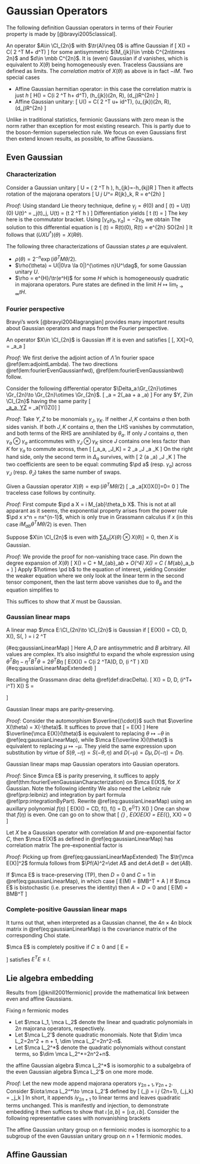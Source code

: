 # Gaussian Operators
The following definition Gaussian operators in terms of their 
Fourier property is made by [@bravyi2005classical].

::: {.definition #gaussianDef name="Gaussian operator"}
An operator $A\in \Cl_{2n}$ with $\tr(A)\neq 0$ is affine Gaussian if 
\[ 
    X(\theta) = C\exp\left(\df 1 2 \theta^T M\theta + d^T\theta\right)
\] 
for some antisymmetric $(M_{jk})\in \mbb C^{2n\times 2n}$ and 
$d\in \mbb C^{2n}$. It is (even) Gaussian if $d$ vanishes, which is 
equivalent to $X(\theta)$ being homogeneously even. 
Traceless Gaussians are defined as limits. The _correlation matrix _
of $X(\theta)$ as above is in fact $-iM$. 
Two special cases

- Affine Gaussian hermitian operator: in this case the correlation matrix is just $h$ 
\[ 
    H(\theta) = C\exp\left(\df i 2 \theta^T h\theta + d^T\theta\right), 
    \quad (h_{jk})\in \mfk{so}(2n, \mbb R), \quad (d_j)\in \mbb R^{2n}
\] 
- Affine Gaussian unitary: 
\[ 
    U(\theta) = C\exp\left(\df 1 2 \theta^T u\theta + id^T\theta\right), 
    \quad (u_{jk})\in \mfk{so}(2n, \mbb R), \quad (d_j)\in \mbb R^{2n}
\] 
:::
Unlike in traditional statistics, fermionic Gaussians with zero mean 
is the norm rather than exception for most existing research. This is 
partly due to the boson-fermion superselection rule. 
We focus on even Gaussians first then extend known results, as possible, 
to affine Gaussians. 

## Even Gaussian
### Characterization {-}
::: {.theorem #evenGaussianEffect
name="effect of Gaussian unitaries"}
Consider a Gaussian unitary 
\[ 
    U = \exp\left(\df 1 2 \gamma^T h \gamma\right), \quad h_{jk}=-h_{kj}\in \mbb R 
\] 
Then it affects rotation of the majorana operators 
\[ 
    U \gamma_j U^\dag = R_{jk}\gamma_k, \quad R = e^{2h}
\] 
:::
_Proof:_ Using standard Lie theory technique, define $\gamma_j=\theta(0)$ and 
\[ 
    \theta(t) = U(t) \theta(0) U(t)^\dag
    = \tilde \gamma_j(t)\gamma_j, \quad U(t) = \exp\left(\df t 2 \gamma^T h \gamma \right)
\] 
Differentiation yields 
\[ 
    \pd t \theta(t) = 
    \left[\df 1 2 \gamma^T h \gamma, \theta(t) \right]
\] 
The key here is the commutator bracket. 
Using $[\gamma_a\gamma_b, \gamma_a]=-2\gamma_b$ we obtain 
\begin{align}
    \pd t \theta(t) 
    &= \df 1 2 \sum_{a, b, j} \tilde \gamma_j(t)h_{ab}[\gamma_a\gamma_b, \gamma_j]
    = \df 1 2 \sum_{b, j} \tilde \gamma_j(t)h_{jb}[\gamma_j\gamma_b, \gamma_j]
    + \df 1 2 \sum_{a, j} \tilde \gamma_j(t)h_{aj}[\gamma_a\gamma_j, \gamma_j] \\ 
    &= \sum_{j, b} -2 h_{jb} \tilde \gamma_j(t) \gamma_b
    = \sum_b \pd t \tilde \gamma_b(t)\gamma_b  \\ 
    \pd t \tilde \gamma_b(t) &= -2 h_{jb} \gamma_j(t) = 2h_{bj}\gamma_j(t)
\end{align}
The solution to this differential equation is 
\[ 
    \tilde \gamma(t) = R(t)\tilde \gamma(0), \quad R(t) = e^{2h} \in SO(2n)
\] 
It follows that $(UXU^\dag)(\theta) = X(R\theta)$. 

::: {.theorem #unifiedGaussian
name="characterization of Gaussian states"}
The following three characterizations of Gaussian states $\rho$ 
are equivalent. 

- $\rho(\theta) = 2^{-n} \exp(i \theta^T M \theta/2)$. 
- $\rho(\theta) = U(|0\ra \la 0|)^{\otimes n}U^\dag$, for some 
    Gaussian unitary $U$. 
- $\rho = e^{H}/\tr(e^H)$ for some $H$ which is homogeneously quadratic in 
    majorana operators. Pure states are defined in the limit 
    $H\mapsto \lim_{t\to \infty} tH$. 
:::
 

### Fourier perspective {-}
Bravyi's work [@bravyi2004lagrangian] provides many important 
results about Gaussian operators and maps from the Fourier perspective.

::: {.theorem #fourierEvenGaussianCharacterization 
name="fourier characterization of Gaussian operators"}

An operator $X\in \Cl_{2n}$ is Gaussian iff it is even and satisfies 
\[ 
    [\hat \Lambda, X\otimes X]=0, \quad \hat \Lambda = \gamma_a\otimes \gamma_a
\] 
:::

_Proof:_ We first derive the adjoint action of $\hat \Lambda$ in fourier space 
\@ref(lem:adjointLambda). 
The two directions \@ref(lem:fourierEvenGaussianfwd), 
\@ref(lem:fourierEvenGaussianbwd) follow. 

::: {.lemma #adjointLambda}
Consider the following differential operator 
$\Delta_a:\Gr_{2n}\otimes \Gr_{2n}\to \Gr_{2n}\otimes \Gr_{2n}$. 
\[ 
    \Delta_a = 2(\theta_a\otimes \pd a + \pd a \otimes \theta_a)
\] 
For any $Y, Z\in \Cl_{2n}$ having the same parity 
\[  
    [\gamma_a\otimes \gamma_a, Y\otimes Z](\theta) = \Delta_a[Y(\theta)\otimes Z(\theta)]
\] 
:::
_Proof:_ Take $Y, Z$ to be monomials $\gamma_J, \gamma_K$. 
If neither $J, K$ contains $a$ then both sides vanish. 
If both $J, K$ contains $a$, then the LHS vanishes by commutation, 
and both terms of the RHS are annihilated by $\theta_a$. 
If only $J$ contains $a$, then $\gamma_a\otimes \gamma_a$ anticommutes with 
$\gamma_J\otimes \gamma_K$ since $J$ contains one less factor than $K$ for $\gamma_a$ 
to commute across, then 
\[ 
    [\gamma_a\otimes \gamma_a, \gamma_J\otimes \gamma_K] 
    = 2 \gamma_a \gamma_J \otimes \gamma_a \gamma_K 
\] 
On the right hand side, only the second term in $\Delta_a$ survives, with 
\[ 
    2 (\pd a \otimes \theta_a) \theta_J \otimes \theta_K 
\] 
The two coefficients are seen to be equal: commuting $\pd a$ (resp. $\gamma_a$) 
across $\gamma_J$ (resp. $\theta_J$) takes the same number of swaps. 

::: {.lemma #fourierEvenGaussianfwd}

Given a Gaussian operator $X(\theta)=\exp(i\theta^TM\theta/2)$
\[ 
    \sum_a \Delta_a[X(\theta)\otimes X(\theta)]=0\implies [\Lambda, X\otimes X] = 0 
\] 
The traceless case follows by continuity. 
:::

_Proof:_ First compute $\pd a X = i M_{ab}\theta_b X$. This is not at all 
apparant as it seems, the exponential property arises from the power rule 
$\pd x x^n = nx^{n-1}$, which is only true in Grassmann calculus if 
$x$ (in this case $iM_{ab}\theta^TM\theta/2$) is even. Then 
\begin{equation}\begin{aligned}
\left[\hat \Lambda, X\otimes X\right](\theta)
&= 2\sum_a \left(\theta_a \otimes \pd a + \pd a \otimes \theta_a \right)
\exp\left(\df i 2 \theta^T M \theta\right)^{\otimes 2} \\ 
&= 2\sum_{a, b} \theta_a X \otimes iM_{ab} \theta_b X 
    + iM_{ab} \theta_b X \otimes \theta_a X  \\ 
&= 2 i \sum_{a, b} M_{ab} (\theta_a \otimes \theta_b) (X\otimes X) = 0
\end{aligned}\end{equation}

::: {.lemma #fourierEvenGaussianbwd}
Suppose $X\in \Cl_{2n}$ is even with $\sum \Delta_a [X(\theta)\otimes X(\theta)]=0$, 
then $X$ is Gaussian. 
:::

_Proof:_ We provide the proof for non-vanishing trace case. 
Pin down the degree expansion of $X(\theta)$ 
\[ 
    X(\theta) = C + \df{iC}{2} M_{ab}\theta_a\theta_b + O(\theta^4) 
    \iff X(\theta) = C \exp\left(\df{i}{2} M_{ab}\theta_a\theta_b + \cdots\right)
\] 
Apply $1\otimes \pd b$ to the equation of interest, yielding 
\begin{aligned}
    0 &= (1\otimes \pd b) \sum_a (\theta_a X \otimes \pd a X + \pd a X\otimes \theta_a X) \\ 
    &= \sum_a \theta_aX \otimes \pd {ba}^2 X + \pd a X \otimes 
        (\delta_{ab}X - \theta_a \pd b X) \\ 
    &= \pd b X \otimes X + \sum_a \theta_aX \otimes \pd {ba}^2 X 
        - \pd a X \otimes \theta_a \pd b X \\
\end{aligned}
Consider the weaker equation where we only look at the linear term in the second 
tensor component, then the last term above vanishes due to $\theta_a$ 
and the equation simplifies to 
\begin{aligned}
    0 &= \pd b X \otimes C + \sum_a \theta_aX \otimes \df{iC}{2}M_{ab} \implies 
    0 = \pd b X + \df i 2 \sum_a M_{ab} \theta_a X 
\end{aligned}
This suffices to show that $X$ must be Gaussian.


### Gaussian linear maps {-}
::: {.definition #gaussianMapDef name="Gaussian linear map"}
A linear map $\mca E:\Cl_{2n}\to \Cl_{2n}$ is Gaussian if 
\[ 
    \mca E(X)(\theta) = C\int D\eta\, D\mu\, 
    \exp \left[S(\theta, \eta) + i \eta^T \mu\right] X(\mu), \quad 
    S(\theta, \eta) = \df i 2 \begin{pmatrix}
        \theta \\ \eta
    \end{pmatrix} ^T \begin{pmatrix}
        A & B \\ -B^T & D 
    \end{pmatrix} \begin{pmatrix}
        \theta \\ \eta
    \end{pmatrix}
    (\#eq:gaussianLinearMap)
\] 
Here $A, D$ are antisymmetric and $B$ arbitrary. All values are complex. 
It's also insightful to expand the whole expression using 
$\theta^TB\eta - \eta^TB^T\theta = 2\theta^T B \eta$ 
\[ 
    \mca E(X)(\theta) = C\exp\left(\df i 2 
        \theta^TA\theta\right)\int D\eta\, 
    \exp \left[(iB^T \theta)^T \eta + \df i 2 \eta^T D \eta
    \right] \int D\mu\, \exp(i \eta^T \mu) X(\mu)
    (\#eq:gaussianLinearMapExtended)
\] 
:::

::: {.example #identityExample name="identity map"}
Recalling the Grassmann dirac delta \@ref(def:diracDelta). 
\[ 
    X(\theta) = \int D\eta\, D\mu\, \exp(i\theta^T\eta + i\eta^T\mu) X(\mu) 
    \implies S = \begin{pmatrix}
        0 & I \\ -I & 0
    \end{pmatrix}
\] 
:::

::: {.proposition}
Gaussian linear maps are parity-preserving. 
:::
_Proof:_ Consider the automorphism $\overline{(\cdot)}$ 
such that $\overline X(\theta) = X(-\theta)$. It suffices to prove that 
\[ 
    \overline{\mca E(X)} = \mca E(\overline X)
\] 
Here $\overline{\mca E(X)}(\theta)$ is equivalent to replacing 
$\theta\mapsto -\theta$ in \@ref(eq:gaussianLinearMap), while 
$\mca E(\overline X)(\theta)$ 
is equivalent to replacing $\mu\mapsto -\mu$. 
They yield the same expression upon substitution by virtue of 
$S(\theta, -\eta) = S(-\theta, \eta)$ 
and $D(-\mu) = D\mu, D(-\eta) = D\eta$. 


::: {.proposition}
Gaussian linear maps map Gaussian operators into Gausian operators. 
:::
_Proof:_ Since $\mca E$ is parity preserving, it suffices to apply 
\@ref(thm:fourierEvenGaussianCharacterization) on $\mca E(X)$, for $X$ Gaussian. 
Note the following identity 
\begin{equation}
    \sum_a (\theta_a\otimes \pd {\theta_a} + \pd {\theta_a}\otimes \theta_a) 
        (e^{i\theta^TB\eta})^{\otimes 2}
    = -\sum_a (\eta_a\otimes \pd {\eta_a} + \pd {\eta_a}\otimes \eta_a) 
        (e^{i\theta^TB\eta})^{\otimes 2}
    (\#eq:convenientIdentity)
\end{equation}
We also need the Leibniz rule \@ref(prp:leibniz) and integration 
by part formula \@ref(prp:integrationByPart). Rewrite \@ref(eq:gaussianLinearMap) 
using an auxillary polynomial $f(\eta)$ 
\[ 
    \mca E(X)(\theta) = C\int D\eta\, 
    \exp \left[S(\theta, \eta)\right] f(\eta), \quad 
    f(\eta) = \int D\mu\, e^{i\eta^T\mu} X(\mu)
\] 
One can show that $f(\eta)$ is even. One can go on to show that 
\[ 
    \Lambda_{\mrm{ad}} \, \mca E(X)\otimes \mca E(X) 
    = \mca E\otimes \mca E(\Lambda_{\mrm{ad}}\, X\otimes X) = 0
\] 

::: {.theorem name="effect of Gaussian linear maps"}
Let $X$ be a Gaussian operator with correlation $M$ and pre-exponential 
factor $C$, then $\mca E(X)$ as defined in \@ref(eq:gaussianLinearMap) 
has correlation matrix 
\begin{equation} 
    \mca E(M) = B(M^{-1}+D)^{-1}B^T + A 
(\#eq:linearMapCovGeneral)
\end{equation}
The pre-exponential factor is 
\begin{equation} 
\begin{split}
    \tr\, \mca E(X) &= C (-1)^n \Pf(M)\Pf(M^{-1}+D)\tr(X) \\ 
    \tr[\mca E(X)]^2 &= C^2 \det (I+MD)\tr(X)^2
\end{split}
(\#eq:linearMapTrace)
\end{equation} 
:::

_Proof:_ Picking up from \@ref(eq:gaussianLinearMapExtended)
\begin{align}
    \mca E(X)(\theta) 
    &= C\, \tr(X)\, \exp\left(\df i 2 
        \theta^TA\theta\right)\int D\eta\, 
    \exp \left[(iB^T \theta)^T \eta + \df i 2 \eta^T D \eta
    \right] \int D\mu\, \exp(i \eta^T \mu + \df i 2 \mu^T M \mu) X(\mu) \\ 
    &= i^n C \, \Pf(M)\, \tr(X) \exp \left(\df i 2 
        \theta^TA\theta \right) \int D\eta\, 
    \exp \left[ (iB^T\theta)^T \eta + \df i 2 \eta^T (D+M^{-1}) \eta\right] \\ 
    &= i^n C \, \Pf(M)\, \tr(X) \exp \left(\df i 2 
        \theta^TA\theta \right) i^n \Pf(D+M^{-1}) 
    \exp\left[\df i 2 \theta^T B (D+M^{-1})^{-1} B^T \theta\right] \\ 
    &= (-1)^n C \, \Pf(M)\, \Pf(D+M^{-1}) \, \tr(X)
    \exp\left[\df i 2 \theta^T (B (D+M^{-1})^{-1} B^T + A)\theta\right]
\end{align}
The $\tr[\mca E(X)]^2$ formula follows from $\Pf(A)^2=\det A$ and 
$\det A\, \det B = \det(AB)$. 

::: {.corollary name="trace-preserving bistochastic linear maps"}
If $\mca E$ is trace-preserving (TP), then $D=0$ and $C=1$ in 
\@ref(eq:gaussianLinearMap), in which case 
\[ 
    \mca E(M) = BMB^T + A 
\] 
If $\mca E$ is bistochastic (i.e. preserves the identity) 
then $A=D=0$ and 
\[ 
    \mca E(M) = BMB^T 
\] 
:::

### Complete-positive Gaussian linear maps {-}
It turns out that, when interpreted as a Gaussian channel, the $4n\times 4n$ 
block matrix in \@ref(eq:gaussianLinearMap) is the covariance matrix 
of the corresponding Choi state. 

::: {.theorem name="fourier characterization of CP Gaussian linear maps"}
$\mca E$ is completely positive if $C\geq 0$ and 
\[ 
    E = \begin{pmatrix} 
        A & B \\ -B^T & D 
    \end{pmatrix}
\] 
satisfies $E^TE \leq I$. 
:::


## Lie algebra embedding
Results from [@knill2001fermionic] provide the mathematical 
link between even and affine Gaussians. 

::: {.definition #gaussianLie name="Gaussian Lie groups and algebras"}
Fixing $n$ fermionic modes

- Let $\mca L_1, \mca L_2$ denote the linear and quadratic polynomials in $2n$ 
    majorana operators, respectively. 
- Let $\mca L_2'$ denote quadratic monomials. 
    Note that $\dim \mca L_2=2n^2 + n + 1, \dim \mca L_2'=2n^2-n$. 
- Let $\mca L_2^*$ denote the quadratic polynomials without constant terms, so 
    $\dim \mca L_2^*=2n^2+n$. 
:::

::: {.theorem #evenReduction name="even Gaussian algebra reduction"}
the affine Gaussian algebra $\mca L_2^*$ is isomorphic to a subalgebra 
of the even Gaussian algebra $\mca L_2'$ on one more mode.
:::

_Proof:_ Let the new mode append majorana operators $\gamma_{2n+1}, \gamma_{2n+2}$. 
Consider $\iota:\mca L_2^*\to \mca L_2'$ defined by 
\[ 
    \iota(\gamma_j) = i \gamma_j \gamma_{2n+1}, \quad 
    \iota(\gamma_j\gamma_k) = \gamma_j\gamma_k
\] 
In short, it appends $i\gamma_{2n+1}$ to linear terms and 
leaves quadratic terms unchanged. This is manifestly and injection, to 
demonstrate embedding it then suffices to show that 
$\iota\, [a, b] = [\iota\, a, \iota\, b]$. Consider the following representative 
cases with nonvanishing brackets
\begin{aligned}
    \iota\, [\gamma_1, \gamma_2] &= \iota(2\gamma_1\gamma_2) = 2\gamma_1\gamma_2 \\ 
    [\iota\, \gamma_1, \iota\, \gamma_2] 
    &= [i\gamma_1\gamma_{2n+1}, i\gamma_2\gamma_{2n+1}] = 2\gamma_1\gamma_2 \\ 
    \iota[\gamma_1, \gamma_1\gamma_2] 
    &= \iota(2\gamma_2) = 2i\gamma_2\gamma_{2n+1} \\ 
    [\iota\, \gamma_1, \iota\, \gamma_1\gamma_2] 
    &= [i\gamma_1\gamma_{2n+1}, \gamma_1\gamma_2] = 2i\gamma_2\gamma_{2n+1}
\end{aligned}

::: {.corollary #evenReductionCor name="even Gaussian unitary reduction"}
The affine Gaussian unitary group on $n$ fermionic modes is isomorphic to 
a subgroup of the even Gaussian unitary group on $n+1$ fermionic modes. 
:::

## Affine Gaussian